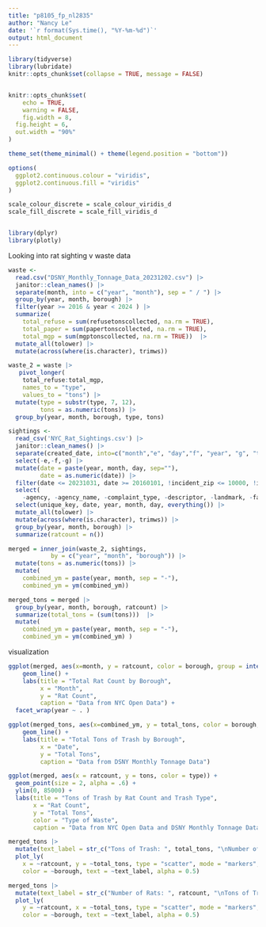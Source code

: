 ```yaml
---
title: "p8105_fp_nl2835"
author: "Nancy Le"
date: '`r format(Sys.time(), "%Y-%m-%d")`'
output: html_document
---
```


```r
library(tidyverse)
library(lubridate)
knitr::opts_chunk$set(collapse = TRUE, message = FALSE)


knitr::opts_chunk$set(
	echo = TRUE,
	warning = FALSE,
	fig.width = 8, 
  fig.height = 6,
  out.width = "90%"
)

theme_set(theme_minimal() + theme(legend.position = "bottom"))

options(
  ggplot2.continuous.colour = "viridis",
  ggplot2.continuous.fill = "viridis"
)

scale_colour_discrete = scale_colour_viridis_d
scale_fill_discrete = scale_fill_viridis_d


library(dplyr)
library(plotly)
```
Looking into rat sighting v waste data

```r
waste <-
  read.csv("DSNY_Monthly_Tonnage_Data_20231202.csv") |> 
  janitor::clean_names() |> 
  separate(month, into = c("year", "month"), sep = " / ") |>
  group_by(year, month, borough) |>
  filter(year >= 2016 & year < 2024 ) |>
  summarize(
    total_refuse = sum(refusetonscollected, na.rm = TRUE),
    total_paper = sum(papertonscollected, na.rm = TRUE),
    total_mgp = sum(mgptonscollected, na.rm = TRUE))  |> 
  mutate_all(tolower) |> 
  mutate(across(where(is.character), trimws)) 
```

```r
waste_2 = waste |> 
   pivot_longer(
    total_refuse:total_mgp, 
    names_to = "type",
    values_to = "tons") |> 
  mutate(type = substr(type, 7, 12),
         tons = as.numeric(tons)) |> 
  group_by(year, month, borough, type, tons) 

```


```r
sightings <-
  read_csv('NYC_Rat_Sightings.csv') |> 
  janitor::clean_names() |> 
  separate(created_date, into=c("month","e", "day","f", "year", "g", "time"), sep=c(2,3,5,6,10,11)) |> 
  select(-e,-f,-g) |> 
  mutate(date = paste(year, month, day, sep=""), 
         date = as.numeric(date)) |>  
  filter(date <= 20231031, date >= 20160101, !incident_zip <= 10000, !incident_zip >11697, !borough %in% c("Unspecified", NA)) |> 
  select(
    -agency, -agency_name, -complaint_type, -descriptor, -landmark, -facility_type, -park_facility_name, -vehicle_type, -taxi_company_borough, -taxi_pick_up_location, -bridge_highway_name, -road_ramp, -bridge_highway_segment, -bridge_highway_direction) |>
  select(unique_key, date, year, month, day, everything()) |> 
  mutate_all(tolower) |>
  mutate(across(where(is.character), trimws)) |> 
  group_by(year, month, borough) |> 
  summarize(ratcount = n()) 
```



```r
merged = inner_join(waste_2, sightings, 
            by = c("year", "month", "borough")) |> 
  mutate(tons = as.numeric(tons)) |> 
  mutate(
    combined_ym = paste(year, month, sep = "-"),
    combined_ym = ym(combined_ym)) 

merged_tons = merged |> 
  group_by(year, month, borough, ratcount) |> 
  summarize(total_tons = (sum(tons)))  |> 
  mutate(
    combined_ym = paste(year, month, sep = "-"),
    combined_ym = ym(combined_ym) )
```



visualization
```r
ggplot(merged, aes(x=month, y = ratcount, color = borough, group = interaction(year, borough))) + 
    geom_line() + 
    labs(title = "Total Rat Count by Borough",
         x = "Month",
         y = "Rat Count",
         caption = "Data from NYC Open Data") +
  facet_wrap(year ~ . ) 

```




```r
ggplot(merged_tons, aes(x=combined_ym, y = total_tons, color = borough, group = interaction(year, borough))) + 
    geom_line() + 
    labs(title = "Total Tons of Trash by Borough",
         x = "Date",
         y = "Total Tons",
         caption = "Data from DSNY Monthly Tonnage Data") 
```



```r
ggplot(merged, aes(x = ratcount, y = tons, color = type)) +
  geom_point(size = 2, alpha = .6) +
  ylim(0, 85000) + 
  labs(title = "Tons of Trash by Rat Count and Trash Type",
       x = "Rat Count", 
       y = "Total Tons",
       color = "Type of Waste",
       caption = "Data from NYC Open Data and DSNY Monthly Tonnage Data")  
```



```r
merged_tons |>
  mutate(text_label = str_c("Tons of Trash: ", total_tons, "\nNumber of Rats: ", ratcount)) |> 
  plot_ly(
    x = ~ratcount, y = ~total_tons, type = "scatter", mode = "markers",
    color = ~borough, text = ~text_label, alpha = 0.5)
```

```r
merged_tons |>
  mutate(text_label = str_c("Number of Rats: ", ratcount, "\nTons of Trash: ", total_tons)) |> 
  plot_ly(
    y = ~ratcount, x = ~total_tons, type = "scatter", mode = "markers",
    color = ~borough, text = ~text_label, alpha = 0.5)
```


